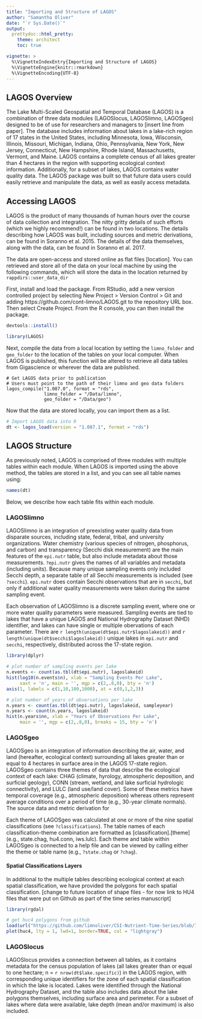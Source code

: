 ```yaml
---
title: "Importing and Structure of LAGOS"
author: "Samantha Oliver"
date: "`r Sys.Date()`"
output: 
  prettydoc::html_pretty:
    theme: architect
    toc: true

vignette: >
  %\VignetteIndexEntry{Importing and Structure of LAGOS}
  %\VignetteEngine{knitr::rmarkdown}
  %\VignetteEncoding{UTF-8}
---
```


## LAGOS Overview
The Lake Multi-Scaled Geospatial and Temporal Database (LAGOS) is a 
combination of three data modules (LAGOSlocus, LAGOSlimno, LAGOSgeo) designed to be of use for researchers and managers to [insert line from paper]. The database includes information about lakes in a lake-rich region of 17 states in the United States, including Minnesota, Iowa, Wisconsin, Illinois, Missouri, Michigan, Indiana, Ohio, Pennsylvania, New York, New Jersey, Connecticut, New Hampshire, Rhode Island, Massachusetts, Vermont, and Maine. LAGOS contains a complete census of all lakes greater than 4 hectares in the region with supporting ecological context information. Additionally, for a subset of lakes, LAGOS contains water quality data. The LAGOS package was built so that future data users could easily retrieve and manipulate the data, as well as easily access metadata. 

## Accessing LAGOS
LAGOS is the product of many thousands of human hours over the course of 
data collection and integration. The nitty gritty details of such efforts (which we highly recommend!) can be found in two locations. The details describing how LAGOS was built, including sources and metric derivations, can be found in Soranno et al. 2015. The details of the data themselves, along with the data, can be found in Soranno et al. 2017. 

The data are open-access and stored online as flat files [location]. You can retrieved and store all of the data on your local machine by using the following commands, which will store the data in the location returned by `rappdirs::user_data_dir`

First, install and load the package. From RStudio, add a new version controlled project by selecting New Project > Version Control > Git and adding https://github.com/cont-limno/LAGOS.git to the repository URL box. Then select Create Project. From the R console, you can then install the package. 
```r
devtools::install()
```
```r
library(LAGOS)
```
Next, compile the data from a local location by setting the `limno_folder` and `geo_folder` to the location of the tables on your local computer. When LAGOS is published, this function will be altered to retrieve all data tables from Gigascience or wherever the data are published.
```
# Get LAGOS data prior to publication
# Users must point to the path of their limno and geo data folders
lagos_compile("1.087.0", format = "rds", 
              limno_folder = "/Data/limno",
              geo_folder = "/Data/geo")
```
Now that the data are stored locally, you can import them as a list.
```r
# Import LAGOS data into R
dt <- lagos_load(version = "1.087.1", format = "rds")
```
## LAGOS Structure
As previously noted, LAGOS is comprised of three modules with multiple tables within each module. When LAGOS is imported using the above method, the tables are stored in a list, and you can see all table names using:
```r
names(dt)
```
Below, we describe how each table fits within each module. 

### LAGOSlimno
LAGOSlimno is an integration of preexisting water quality data from disparate sources, including state, federal, tribal, and university organizations. Water chemistry (various species of nitrogen, phosphorus, and carbon) and transparency (Secchi disk measurement) are the main features of the `epi.nutr` table, but also include metadata about those measurements. `?epi.nutr` gives the names of all variables and metadata (including units). Because many unique sampling events only included Secchi depth, a separate table of all Secchi measurements is included (see `?secchi`). `epi.nutr` does contain Secchi observations that are in `secchi`, but only if additional water quality measurements were taken during the same sampling event.

Each observation of LAGOSlimno is a discrete sampling event, where one or more water quality parameters were measured. Sampling events are tied to lakes that have a unique LAGOS and National Hydrography Dataset (NHD) identifier, and lakes can have single or multiple obervations of each parameter. There are `r length(unique(dt$epi.nutr$lagoslakeid))` and `r length(unique(dt$secchi$lagoslakeid))` unique lakes in `epi.nutr` and `secchi`, respectively, distributed across the 17-state region. 

```r
library(dplyr)
```

```r
# plot number of sampling events per lake
n.events <- count(as.tbl(dt$epi.nutr), lagoslakeid)
hist(log10(n.events$n), xlab = "Sampling Events Per Lake", 
     xaxt = 'n', main = '', mgp = c(2,.8,0), bty = 'n')
axis(1, labels = c(1,10,100,1000), at = c(0,1,2,3))

# plot number of years of observations per lake
n.years <- count(as.tbl(dt$epi.nutr), lagoslakeid, sampleyear)
n.years <- count(n.years, lagoslakeid)
hist(n.years$nn, xlab = "Years of Observations Per Lake", 
     main = '', mgp = c(2,.8,0), breaks = 15, bty = 'n')
```

### LAGOSgeo
LAGOSgeo is an integration of information describing the air, water, and 
land (hereafter, ecological context) surrounding all lakes greater than or equal to 4 hectares in surface area in the LAGOS 17-state region. LAGOSgeo contains three themes of data that describe the ecological context of each lake: CHAG (climate, hyrology, atmospheric deposition, and surficial geology), CONN (stream, wetland, and lake surficial hydrologic connectivity), and LULC (land use/land cover). Some of these metrics have temporal coverage (e.g., atmospheric deposition) whereas others represent average conditions over a period of time (e.g., 30-year climate normals). The source data and metric derivation for 

Each theme of LAGOSgeo was calculated at one or more of the nine spatial classifications (see `?classifications`). The table names of each classification-theme combination are formatted as  [classification].[theme] (e.g., state.chag, hu4.conn, iws.lulc). Each theme and table within LAGOSgeo is connected to a help file and can be viewed by calling either the theme or table name (e.g., `?state.chag` or `?chag`). 

#### Spatial Classifications Layers
In additional to the multiple tables describing ecological context at each spatial classification, we have provided the polygons for each spatial classification. [change to future location of shape files - for now link to HU4 files that were put on Github as part of the time series manuscript]
```r
library(rgdal)

# get huc4 polygons from github
load(url("https://github.com/limnoliver/CSI-Nutrient-Time-Series/blob/72c8269902e53c7ec6a2cfbe13a0239d13062dc8/Data/huc4.RData?raw=true"))
plot(huc4, lty = 1, lwd=1, border=TRUE, col = "lightgray")
```

### LAGOSlocus
LAGOSlocus provides a connection between all tables, as it contains metadata for the census population of lakes (all lakes greater than or equal to one hectare; n = `r nrow(dt$lake.specific)`) in the LAGOS region, with corresponding unique identifiers for the zone of each spatial classification in which the lake is located. Lakes were identified through the National Hydrography Dataset, and the table also includes data about the lake polygons themselves, including surface area and perimeter. For a subset of lakes where data were available, lake depth (mean and/or maximum) is also included. 
